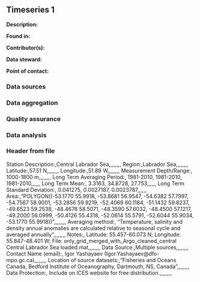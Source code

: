 ## Timeseries 1

**Description:** 


**Found in:**

**Contributor(s):**

**Data steward:**

**Point of contact:**

### Data sources

### Data aggregation

### Quality assurance

### Data analysis

### Header from file
Station Description:,Central Labrador Sea,,,,,,,,
Region:,Labrador Sea,,,,,,,,
Latitude:,57.51 N,,,,,,,,
Longitude:,51.89 W,,,,,,,,
Measurement Depth/Range:, 1000-1800 m,,,,,,,,
Long Term Averaging Period:, 1981-2010, 1981-2010, 1981-2010,,,,,,
Long Term Mean:, 3.3163, 34.8728, 27.753,,,,,,
Long Term Standard Deviation:, 0.041275, 0.0027187, 0.0023787,,,,,,
Area:,"POLYGON((-53.1770 55.9918, -53.8681 56.9547, -54.6382 57.7997, -54.7567 58.9001, -53.2856 59.9219, -52.4069 60.1184, -51.1432 59.8237, -49.6523 59.2538, -48.4676 58.5071, -48.3590 57.6032, -48.4500 57.1217, -49.2000 56.0999, -50.4126 55.4318, -52.0614 55.5791, -52.6044 55.9034, -53.1770 55.9918))",,,,,,,,
Averaging method:, "Temperature, salinity and density annual anomalies are calculated relative to seasonal cycle and averaged annually",,,,,,,,
Notes:, Latitude: 55.457-60.073 N; Longitude: 55.847-48.401 W; File: only_grid_merged_with_Argo_cleaned_central Central Labrador Sea loaded.mat,,,,,,,,
Data Source:,Multiple sources,,,,,,,,
Contact Name (email):, Igor Yashayaev (Igor.Yashayaev@dfo-mpo.gc.ca),,,,,,,,
Location of source datasets:,"Fisheries and Oceans Canada, Bedford Institute of Oceanography, Dartmouth, NS, Canada",,,,,,,,
Data Protection:, Include on ICES website for free distribution.,,,,,,,,
